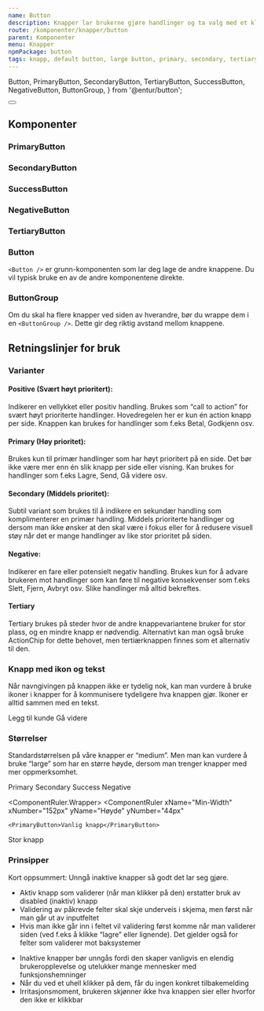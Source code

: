 ```yaml
---
name: Button
description: Knapper lar brukerne gjøre handlinger og ta valg med et klikk.
route: /komponenter/knapper/button
parent: Komponenter
menu: Knapper
npmPackage: button
tags: knapp, default button, large button, primary, secondary, tertiary, primær, sekundær, tertiær
---
```


  Button,
  PrimaryButton,
  SecondaryButton,
  TertiaryButton,
  SuccessButton,
  NegativeButton,
  ButtonGroup,
} from '@entur/button';

<PageHeader />

<Playground props={standardknapper}>
  <Button></Button>
</Playground>

## Komponenter

### PrimaryButton

<ImportStatement imports="PrimaryButton" />
<Props of={PrimaryButton} />

### SecondaryButton

<ImportStatement imports="SecondaryButton" />
<Props of={SecondaryButton} />

### SuccessButton

<ImportStatement imports="SuccessButton" />
<Props of={SuccessButton} />

### NegativeButton

<ImportStatement imports="NegativeButton" />
<Props of={NegativeButton} />

### TertiaryButton

<ImportStatement imports="TertiaryButton" />
<Props of={TertiaryButton} />

### Button

<ImportStatement imports="Button" />
<Props of={Button} />

`<Button />` er grunn-komponenten som lar deg lage de andre knappene. Du vil typisk bruke en av de andre komponentene direkte.

### ButtonGroup

<ImportStatement imports="ButtonGroup" />
<Props of={ButtonGroup} />

Om du skal ha flere knapper ved siden av hverandre, bør du wrappe dem i en `<ButtonGroup />`. Dette gir deg riktig avstand mellom knappene.

## Retningslinjer for bruk

### Varianter

#### Positive (Svært høyt prioritert):

Indikerer en vellykket eller positiv handling. Brukes som “call to action” for svært høyt prioriterte handlinger. Hovedregelen her er kun én action knapp per side. Knappen kan brukes for handlinger som f.eks Betal, Godkjenn osv.

#### Primary (Høy prioritet):

Brukes kun til primær handlinger som har høyt prioritert på en side. Det bør ikke være mer enn én slik knapp per side eller visning. Kan brukes for handlinger som f.eks Lagre, Send, Gå videre osv.

#### Secondary (Middels prioritet):

Subtil variant som brukes til å indikere en sekundær handling som komplimenterer en primær handling. Middels prioriterte handlinger og dersom man ikke ønsker at den skal være i fokus eller for å redusere visuell støy når det er mange handlinger av like stor prioritet på siden.

#### Negative:

Indikerer en fare eller potensielt negativ handling. Brukes kun for å advare brukeren mot handlinger som kan føre til negative konsekvenser som f.eks Slett, Fjern, Avbryt osv. Slike handlinger må alltid bekreftes.

#### Tertiary

Tertiary brukes på steder hvor de andre knappevariantene bruker for stor plass, og en mindre knapp er nødvendig. Alternativt kan man også bruke ActionChip for dette behovet, men tertiærknappen finnes som et alternativ til den.

### Knapp med ikon og tekst

Når navngivingen på knappen ikke er tydelig nok, kan man vurdere å bruke
ikoner i knapper for å kommunisere tydeligere hva knappen gjør. Ikoner er
alltid sammen med en tekst.

<Playground>
  <ButtonGroup>
    <SecondaryButton>
      <AddIcon /> Legg til kunde
    </SecondaryButton>
    <SuccessButton>
      Gå videre <ForwardIcon />
    </SuccessButton>
  </ButtonGroup>
</Playground>

### Størrelser

Standardstørrelsen på våre knapper er “medium”. Men man kan vurdere å bruke “large” som har en større høyde, dersom man trenger knapper med mer oppmerksomhet.

<Playground>
  <ButtonGroup>
    <PrimaryButton size="large">Primary</PrimaryButton>
    <SecondaryButton size="large">Secondary</SecondaryButton>
    <SuccessButton size="large">Success</SuccessButton>
    <NegativeButton size="large">Negative</NegativeButton>
  </ButtonGroup>
</Playground>

<br />

<ComponentRuler.Wrapper>
  <ComponentRuler
    xName="Min-Width"
    xNumber="152px"
    yName="Høyde"
    yNumber="44px"
  >
    <PrimaryButton>Vanlig knapp</PrimaryButton>
  </ComponentRuler>
  <ComponentRuler
    xName="Min-Width"
    xNumber="188px"
    yName="Høyde"
    yNumber="60px"
  >
    <PrimaryButton size="large">Stor knapp</PrimaryButton>
  </ComponentRuler>
</ComponentRuler.Wrapper>

### Prinsipper

Kort oppsummert: Unngå inaktive knapper så godt det lar seg gjøre.

<BestPractices>
  <Example type="do" src={doPic}>
    <ul>
      <li>
        Aktiv knapp som validerer (når man klikker på den) erstatter bruk av
        disabled (inaktiv) knapp
      </li>
      <li>
        Validering av påkrevde felter skal skje underveis i skjema, men først
        når man går ut av inputfeltet
      </li>
      <li>
        Hvis man ikke går inn i feltet vil validering først komme når man
        validerer siden (ved f.eks å klikke “lagre” eller lignende). Det gjelder
        også for felter som validerer mot baksystemer
      </li>
    </ul>
  </Example>
  <Example type="dont" src={dontPic}>
    <ul>
      <li>
        Inaktive knapper bør unngås fordi den skaper vanligvis en elendig
        brukeropplevelse og utelukker mange mennesker med funksjonshemninger
      </li>
      <li>
        Når du ved et uhell klikker på dem, får du ingen konkret tilbakemelding
      </li>
      <li>
        Irritasjonsmoment, brukeren skjønner ikke hva knappen sier eller hvorfor
        den ikke er klikkbar
      </li>
    </ul>
  </Example>
</BestPractices>
